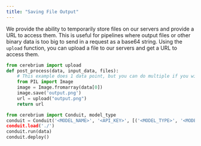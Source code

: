 ```yaml
---
title: "Saving File Output"
---
```


We provide the ability to temporarily store files on our servers and provide a URL to access them.
This is useful for pipelines where output files or other binary data is too big to send in a request as a base64 string.
Using the `upload` function, you can upload a file to our servers and get a URL to access them.

```python
from cerebrium import upload
def post_process(data, input_data, files):
    # This example does 1 data point, but you can do multiple if you wish in a loop
    from PIL import Image
    image = Image.fromarray(data[0])
    image.save('output.png')
    url = upload("output.png")
    return url

from cerebrium import Conduit, model_type
conduit = Conduit('<MODEL_NAME>', '<API_KEY>', [('<MODEL_TYPE>', '<MODEL_FILE>', {"post": post_process"})])
conduit.load('./')
conduit.run(data)
conduit.deploy()
```
